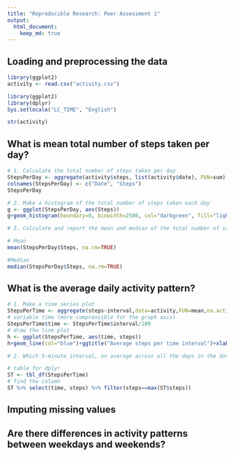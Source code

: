 ```yaml
---
title: "Reproducible Research: Peer Assessment 1"
output: 
  html_document:
    keep_md: true
---
```



## Loading and preprocessing the data
```r
library(ggplot2)
activity <- read.csv("activity.csv")

library(ggplot2)
library(dplyr)
Sys.setlocale("LC_TIME", "English")

str(activity)
```


## What is mean total number of steps taken per day?

```r

# 1. Calculate the total number of steps taken per day
StepsPerDay <- aggregate(activity$steps, list(activity$date), FUN=sum)
colnames(StepsPerDay) <- c("Date", "Steps")
StepsPerDay

# 2. Make a histogram of the total number of steps taken each day
g <- ggplot(StepsPerDay, aes(Steps))
g+geom_histogram(boundary=0, binwidth=2500, col="darkgreen", fill="lightgreen")+ggtitle("Histogram of steps per day")+xlab("Steps")+ylab("Frequency")+theme(plot.title = element_text(face="bold", size=12))+scale_x_continuous(breaks=seq(0,25000,2500))+scale_y_continuous(breaks=seq(0,18,2))

# 3. Calculate and report the mean and median of the total number of steps taken per day

# Mean
mean(StepsPerDay$Steps, na.rm=TRUE)

#Median
median(StepsPerDay$Steps, na.rm=TRUE)
```



## What is the average daily activity pattern?

```r

# 1. Make a time series plot
StepsPerTime <- aggregate(steps~interval,data=activity,FUN=mean,na.action=na.omit)
# variable time (more comprensible for the graph axis)
StepsPerTime$time <- StepsPerTime$interval/100
# draw the line plot
h <- ggplot(StepsPerTime, aes(time, steps))
h+geom_line(col="blue")+ggtitle("Average steps per time interval")+xlab("Time")+ylab("Steps")+theme(plot.title = element_text(face="bold", size=11))

# 2. Which 5-minute interval, on average across all the days in the dataset, contains the maximum number of steps?

# table for dplyr
ST <- tbl_df(StepsPerTime)
# find the column
ST %>% select(time, steps) %>% filter(steps==max(ST$steps))
```

## Imputing missing values



## Are there differences in activity patterns between weekdays and weekends?
